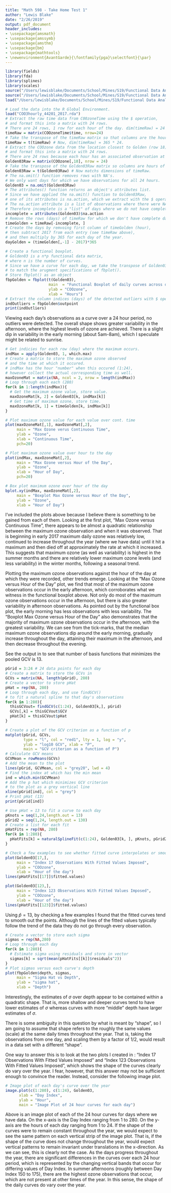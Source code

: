 ```yaml
---
title: "Math 598 - Take Home Test 1"
author: "Lewis Blake"
date: "2/26/2019"
output: pdf_document
header_includes:
- \usepackage{amsmath}
- \usepackage{amssymb}
- \usepackage{amsthm}
- \usepackage{bm}
- \usepackage{mathtools}
- \newenvironment{AvantGarde}{\fontfamily{pga}\selectfont}{\par}
---
```

```r
library(fields)
library(fda)
library(splines)
library(scales)
source("/Users/lewisblake/Documents/School/Mines/S19/Functional Data Analysis/Doug's Code/findGCV.R")
source("/Users/lewisblake/Documents/School/Mines/S19/Functional Data Analysis/Doug's Code/naturalSplineFit.R")
load("/Users/lewisblake/Documents/School/Mines/S19/Functional Data Analysis/Exam 1/COO3hourly_44201_2017.rda")
```


\noindent\textbf{Problem 1.} \textit{Add comments before each line of code to explain what is being done. In writing these explanations assume the reader is not very familiar with the \textnormal{\texttt{R}} language. In particular, carefully explain he purpose of the cryptic line of code defining the \textnormal{\texttt{incomplete}} variable.}

```r
# Load the data into the R Global Environment.
load("COO3hourly_44201_2017.rda")
# Extract the raw time data from C00zoneTime using the $ operation, 
# and format this into a matrix with 24 rows.
# There are 24 rows, 1 row for each hour of the day. dim(timeRaw) = 24 * 365
timeRaw = matrix(COOzoneTime$time, nrow=24)
# Take the transpose of the timeRaw matrix so that columns are the hour of the day.
timeRaw = t(timeRaw) # Now, dim(timeRaw) = 365 * 24.
# Extract the COOzone data from the location closest to Golden (row 18), 
# and format this into a matrix with 24 rows.
# There are 24 rows because each hour has an associated observation at this location.
Golden03Raw = matrix(COOzone[,18], nrow = 24) 
# Take the transpose of the Golden03Raw matrix so columns are hours of the day.
Golden03Raw = t(Golden03Raw) # Now matchs dimensions of timeRaw.
# The na.omit() function removes rows with NA's.
# We only want days for which we have observations for all 24 hours.
Golden03 = na.omit(Golden03Raw) 
# The attributes() function returns an object's attributes list.
# Since we have applied the na.omit() function to Golden03Raw,
# one of its attributes is na.action, which we extract with the $ operator.
# The na.action attribute is a list of observations where there were NA's.
# Therefore incomplete is a "list" of days where we do not have completed data.
incomplete = attributes(Golden03)$na.action
# Remove the rows (days) of timeRaw for which we don't have complete data.
timeGolden = timeRaw[-incomplete, ]
# Create the days by remvoing first column of timeGolden (hour),
# then subtract 2017 from each entry (see timeRaw above),
# and then multiply by 365 for each day of the year.
dayGolden = (timeGolden[,-1] - 2017)*365
```

\noindent\textbf{Problem 2.} \textit{Create a functional boxplot of that summarizes the shape of the daily curves across different days. Are there any days that could be considered outliers? What is the overall shape of the daily curves and how does it vary?}

```r
# Create a functional boxplot.
# Golden03 is a n*p functional data matrix,
# where n is the number of curves.
# Since we have a curve for each day, we take the transpose of Golden03,
# to match the arugment specifications of fbplot().
# Store fbplot() as an object
fbpGolden = fbplot(t(Golden03), 
                   main  = "Functional Boxplot of daily curves across different days",
                   ylab = "COOzone",
                   xlab = "Hours")
# Extract the column indices (days) of the detected outliers with $ operator.
indOutliers = fbpGolden$outpoint
print(indOutliers)
```

Viewing each day's observations as a curve over a 24 hour period, no outliers were detected. The overall shape shows greater variability in the afternoon, where the highest levels of ozone are achieved. There is a slight dip in variability in the early morning (about 5am-8am), which I speculate might be related to sunrise.

\noindent\textbf{Problem 3.} \textit{Find the maximum ozone value for each day and also the hour that it occurs. Make a plot over time for both of these statistics and comment on any patterns - or lack of pattern. Consider using the \textnormal{\texttt{bplot.xy}} function if many points are plotted on top of each other.}

```r
# Get indicies for each row (day) where the maximum occurs.
indMax = apply(Golden03, 1, which.max)
# Create a matrix to store the maximum ozone observed
# and the time at which it occured.
# indMax has the hour "number" when this occured (1:24),
# however collect the actual corresponding time as well.
maxOzoneMat = matrix(NA, ncol = 2, nrow = length(indMax))
# Loop through each each (280)
for(k in 1:length(indMax)){
  # Get the maximum ozone value, store value.
  maxOzoneMat[k, 2] = Golden03[k, indMax[k]]
  # Get time of maximum ozone, store time.
  maxOzoneMat[k, 1] = timeGolden[k, indMax[k]]
}

# Plot maximum ozone value for each value over cont. time
plot(maxOzoneMat[,1], maxOzoneMat[,2], 
     main = "Max Ozone verus Continuous Time",
     ylab = "Ozone",
     xlab = "Continuous Time",
     pch=20)

# Plot maximum ozone value over hour to the day
plot(indMax, maxOzoneMat[,2], 
     main = "Max Ozone versus Hour of the Day",
     ylab = "Ozone",
     xlab = "Hour of Day",
     pch=20)

# Box plot maximum ozone over hour of the day
bplot.xy(indMax, maxOzoneMat[,2], 
     main = "Boxplot Max Ozone versus Hour of the Day",
     ylab = "Ozone",
     xlab = "Hour of Day")

```


I've included the plots above because I believe there is something to be gained from each of them. Looking at the first plot, "Max Ozone versus Continuous Time", there appears to be almost a quadratic relationship between the maximum ozone observation and when it was observed. That is beginning in early 2017 maximum daily ozone was relatively low, continued to increase throughout the year (where we have data) until it hit a maximum and then died off at approximately the rate at which it increased. This suggests that maximum ozone (as well as variability) is highest in the summer months and there are relatively lower maximum ozone levels (and less variability) in the winter months, following a seasonal trend.

Plotting the maximum ozone observations against the hour of the day at which they were recorded, other trends emerge. Looking at the "Max Ozone versus Hour of the Day" plot, we find that most of the maximum ozone observations occur in the early afternoon, which corroborates what we witness in the functional boxplot above. Not only do most of the maximum ozone observations occur in the afternoon, but there is also greater variability in afternoon observations. As pointed out by the functional box plot, the early morning has less observations with less variability. The "Boxplot Max Ozone versus Hour of the Day" also demonstrates that the majority of maximum ozone observations occur in the afternoon, with the greatest variability. We can see from the tick-marks, that the median maximum ozone observations dip around the early morning, gradually increase throughout the day, attaining their maximum in the afternoon, and then decrease throughout the evening.

\noindent\textbf{3.2} \textit{For the last problem on HW4, you were asked to come up with a number of basis functions by minimizing the pooled GCV criterion. Do a similar analysis for the \textnormal{\texttt{Golden03}} data. Fit a smooth curve to each day of the Golden ozone measurements using a natural B-spline basis and least squares. You can make the knots equally spaced between 1 and 24 (hours). Determine the number of basis functions/knots to use by minimizing the pooled version of the GCV criterion as was done in HW4. Use the code versions \textnormal{\texttt{naturalSplineFit.R}} and \textnormal{\texttt{findGCV.R}} in the Test 1 folder because I have made some minor changes to them.}


See the output in \textbf{Problem 4} to see that number of basis functions that minimizes the pooled GCV is 13. 

```r
pGrid = 3:24 # 24 data points for each day
# Create a matrix to store the GCVs in
GCVs = matrix(NA, length(pGrid), 280)
# Create a vector to store pHat
pHat = rep(NA, 280)
# Loop through each day, and use findGCV()
# to fit a natural spline to that day's observations
for(k in 1:280){
  thisGCVout= findGCV(c(1:24), Golden03[k,], pGrid)
  GCVs[,k] = thisGCVout$GCV
  pHat[k] = thisGCVout$pHat
}
```


\noindent\textbf{Problem 4.} \textit{Plot the pooled GCV criterion as a function of the number of basis functions and indicate where the minimum occurs. Call this estimate, \textnormal{$\hat{p}$}. Using \textnormal{$\hat{p}$}, do the fitted curves tend to interpolate the data or do they tend to smooth out the points?}


```r

# Create a plot of the GCV criterion as a function of p
matplot(pGrid, GCVs, 
        type = "l", col = "red1", lty = 1, log = "y", 
        ylab = "log10 GCV", xlab = "P",
        main = "GCV criterion as a function of P")
# Calculate GCV means
GCVMean = rowMeans(GCVs)
# Add the mean to the plot
lines(pGrid, GCVMean, col = "grey20", lwd = 4)
# Find the index at which has the min mean
ind = which.min(GCVMean)
# Add the p hat which minimizes GCV criterion
# to the plot as a grey vertical line
xline(pGrid[ind], col = "grey")
# Print pHat (13)
print(pGrid[ind])

# Use pHat = 13 to fit a curve to each day
pKnots = seq(1,24,length.out = 13)
pGrid2 = seq(1,24, length.out = 130)
# Create a list for each fit
pHatFits = rep(NA, 280)
for(k in 1:280){
  pHatFits[k] = naturalSplineFit(c(1:24), Golden03[k, ], pKnots, pGrid2)
}

# Check a few examples to see whether fitted curve interpolates or smooths
plot(Golden03[17,],
     main = "Index 17 Observations With Fitted Values Imposed",
     ylab = "COOzone",
     xlab = "Hour of the day")
lines(pHatFits[[17]]$fitted.values)

plot(Golden03[123,],
     main = "Index 123 Observations With Fitted Values Imposed",
     ylab = "COOzone",
     xlab = "Hour of the day")
lines(pHatFits[[123]]$fitted.values)
```

Using $\hat{p} = 13$, by checking a few examples I found that the fitted curves tend to smooth out the points. Although the lines of the fitted values typically follow the trend of the data they do not go through every observation.

\noindent\textbf{Problem 5.} \textit{For each day, find the estimate of the error standard deviation, \textnormal{$\hat{\sigma}$} based on the fitted curve and using the number of knots found by pooled GCV. Does \textnormal{$\sigma$} appear to be related to the depth of the curves?}

```r
# Create a vector to store each sigma
sigmas = rep(NA,280)
# Loop through each day
for(k in 1:280){
  # Estimate sigma using residuals and store in vector
  sigmas[k] = sqrt(mean(pHatFits[[k]]$residuals^2))
}
# Plot sigmas versus each curve's depth
plot(fbpGolden$depth, sigmas,
     main = "Sigma Hat vs Depth",
     ylab = "sigma hat",
     xlab = "Depth")
```

Interestingly, the estimates of $\sigma$ over depth appear to be contained within a quadratic shape. That is, more shallow and deeper curves tend to have lower estimates of $\sigma$ whereas curves with more "middle" depth have larger estimates of $\sigma$.

\noindent\textbf{Problem 6.} \textit{Does the shape of the daily curves vary over the year?}

There is some ambiguity in this question by what is meant by "shape", so I am going to assume that shape refers to the roughly the same values (scale) at the same daily times throughout the year. That is, taking the observations from one day, and scaling them by a factor of 1/2, would result in a data set with a different "shape".

One way to answer this is to look at the two plots I created in \textbf{Problem 4}: "Index 17 Observations With Fitted Values Imposed" and "Index 123 Observations With Fitted Values Imposed", which shows the shape of the curves clearly do vary over the year. I fear, however, that this answer may not be sufficient enough to convince the reader. Instead, consider the following image plot.

```r
# Image plot of each day's curve over the year
image.plot(c(1:280), c(1:24), Golden03,
      xlab = "Day Index",
      ylab = "Hour",
      main = "Image Plot of 24 hour curves for each day")
```

Above is an image plot of each of the 24 hour curves for days where we have data. On the x-axis is the Day Index ranging from 1 to 280. On the y-axis are the hours of each day ranging from 1 to 24. If the shape of the curves were to remain constant throughout the year, we would expect to see the same pattern on each vertical strip of the image plot. That is, if the shape of the curve does not change throughout the year, would expect vertical patterns to remain invariant under translations in the x-direction. As we can see, this is clearly not the case. As the days progress throughout the year, there are significant differences in the curves over each 24 hour period, which is represented by the changing vertical bands that occur for differing values of Day Index. In summer afternoons (roughly between Day Index 150 to 175), there are the highest ozone observations that occur, which are not present at other times of the year. In this sense, the shape of the daily curves do vary over the year. 

